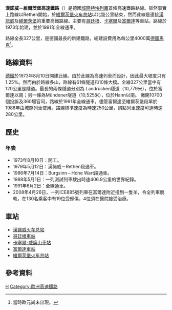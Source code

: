 {{noteTA
|G1=德国地名
|G2=Unit
}}
{{Infobox rail system-route
|rail_name=漢諾威－維爾茨堡高速鐵路
|banner_color=
|sec_banner_color=
|third_banner_color=
|logo_filename= SFS Hannover-Wuerzburg.png
|image_width= 200px
|logo_bgcolor=
|logo_note=漢諾威－維爾茨堡高速鐵路路線圖
|code_name=
|locale={{GER}}[[漢諾威|漢諾威]]與[[維爾茨堡|維爾茨堡]]之間
|service_type=[[高速鐵路|高速鐵路]]
|begin_operation=1991年
|end_operation=
|operation_note=
|system_length=327公里
|length_in_operation=
|total_length=
|line_title=路線
|lines=
|stations=
|route_title=
|main_route=
|secondary_route=
|branch_route=
|main_stations=[[漢諾威火车总站|漢諾威火车总站]]、[[維爾茨堡火车总站|維爾茨堡火车总站]]
|max_speed=280公里
|fleet_size=
|track_gauge={{standard gauge}}（[[標準鐵軌|標準軌]]）
|electrified=15kV 16.7Hz
|depot=
|operator=[[德國國鐵|德國國鐵]]
|franchise=
|hq=
|key_person=
|website=
|}}
'''漢諾威－維爾茨堡高速鐵路'''（{{lang-de|Schnellfahrstrecke Hannover–Würzburg}}）是德國[[城際特快列車|城際特快列車]]首條高速鐵路路線。雖然事實上路線以Rethen開始，於[[維爾茨堡火车总站|維爾茨堡火车总站]]以北幾公里結束，然而此線是連接[[漢諾威|漢諾威]]及[[維爾茨堡|維爾茨堡]]的重要高鐵路線。主要有[[哥廷根|哥廷根]]、[[卡塞爾|卡塞爾]]及[[富爾達|富爾達]]等車站。路線於1973年始建，並於1991年全線通車。

路線全長327公里，是德國最長的新建鐵路，總建設費用為每公里4000萬[[德國馬克|德國馬克]]<ref>當時歐元尚未出現。</ref>。

==路線資料==
[[德鐵|德鐵]]於1973年8月10日開建此線。由於此線為高速列車而設計，因此最大坡度只有 1.25%。然而由於路線多山，路線有61條隧道和10條大橋。全線327公里當中有120公里是隧道。最長的兩條隧道分別為 Landrücken隧道（10,779米），位於富爾達以南；另一條為Mündener隧道（10,525米），位於Hann以南。
撇開10700個投訴及360場官司{{fact|time=2021-07-10}}，路線於1991年全線通車，儘管富爾達至維爾茨堡段早於1988年由城際列車使用。路線標準速度為時速250公里，誤點列車速度可達時速280公里。
==歷史==
===年表===
* 1973年8月10日：開工。
* 1979年5月12日：漢諾威－Rethen段通車。
* 1986年7月14日：Burgsinn－Hohe Wart段通車。
* 1988年5月1日：一列測試列車駛出時速406.9公里的世界紀錄。
* 1991年6月2日：全線通車。
* 2008年4月26日，一列ICE885號列車在富爾達附近撞到一隻羊，令全列車脫軌，在130名乘客中有19位受輕傷，4位須在醫院接受治療。

==車站==
* [[漢諾威火车总站|漢諾威火车总站]]
* [[哥廷根車站|哥廷根車站]]
* [[卡塞爾-威廉山車站|卡塞爾-威廉山車站]]
* [[富爾達車站|富爾達車站]]
* [[維爾茨堡火车总站|維爾茨堡火车总站]]

==參考資料==
{{references}}
{{城際特快列車}}

{{Portal bar|德國|鐵路}}

[[Category:德国高速铁路线|H]]
[[Category:歐洲高速鐵路|Category:歐洲高速鐵路]]